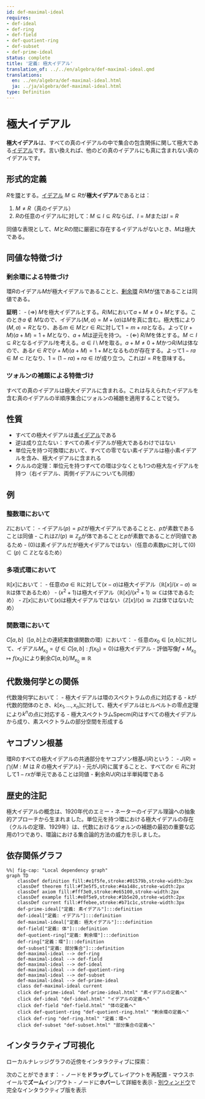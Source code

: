 ```yaml
---
id: def-maximal-ideal
requires:
- def-ideal
- def-ring
- def-field
- def-quotient-ring
- def-subset
- def-prime-ideal
status: complete
title: '定義: 極大イデアル'
translation_of: ../../en/algebra/def-maximal-ideal.qmd
translations:
  en: ../en/algebra/def-maximal-ideal.html
  ja: ../ja/algebra/def-maximal-ideal.html
type: Definition
---
```


# 極大イデアル {#def-maximal-ideal}

**極大イデアル**は、すべての真のイデアルの中で集合の包含関係に関して極大である[イデアル](def-ideal.qmd)です。言い換えれば、他のどの真のイデアルにも真に含まれない真のイデアルです。

## 形式的定義

$R$を[環](def-ring.qmd)とする。[イデアル](def-ideal.qmd) $M \subseteq R$が**極大イデアル**であるとは：

1. $M \neq R$（真のイデアル）
2. $R$の任意のイデアル$I$に対して：$M \subseteq I \subseteq R$ならば、$I = M$または$I = R$

同値な表現として、$M$と$R$の間に厳密に存在するイデアルがないとき、$M$は極大である。

## 同値な特徴づけ

### 剰余環による特徴づけ

環$R$のイデアル$M$が極大イデアルであることと、[剰余環](def-quotient-ring.qmd) $R/M$が[体](def-field.qmd)であることは同値である。

**証明**：
- ($\Rightarrow$) $M$を極大イデアルとする。$R/M$において$a + M \neq 0 + M$とする。このとき$a \notin M$なので、イデアル$(M, a) = M + (a)$は$M$を真に含む。極大性により$(M, a) = R$となり、ある$m \in M$と$r \in R$に対して$1 = m + ra$となる。よって$(r + M)(a + M) = 1 + M$となり、$a + M$は逆元を持つ。
- ($\Leftarrow$) $R/M$を体とする。$M \subset I \subseteq R$となるイデアル$I$を考える。$a \in I \setminus M$を取る。$a + M \neq 0 + M$かつ$R/M$は体なので、ある$r \in R$で$(r + M)(a + M) = 1 + M$となるものが存在する。よって$1 - ra \in M \subset I$となり、$1 = (1 - ra) + ra \in I$が成り立つ。これは$I = R$を意味する。

### ツォルンの補題による特徴づけ

すべての真のイデアルは極大イデアルに含まれる。これは与えられたイデアルを含む真のイデアルの半順序集合にツォルンの補題を適用することで従う。

## 性質

- すべての極大イデアルは[素イデアル](def-prime-ideal.qmd)である
- 逆は成り立たない：すべての素イデアルが極大であるわけではない
- 単位元を持つ可換環において、すべての零でない素イデアルは極小素イデアルを含み、極大イデアルに含まれる
- クルルの定理：単位元を持つすべての環は少なくとも1つの極大左イデアルを持つ（右イデアル、両側イデアルについても同様）

## 例

### 整数環において

$\mathbb{Z}$において：
- イデアル$(p) = p\mathbb{Z}$が極大イデアルであることと、$p$が素数であることは同値
- これは$\mathbb{Z}/(p) \cong \mathbb{Z}_p$が体であることと$p$が素数であることが同値であるため
- $(0)$は素イデアルだが極大イデアルではない（任意の素数$p$に対して$(0) \subset (p) \subset \mathbb{Z}$となるため）

### 多項式環において

$\mathbb{R}[x]$において：
- 任意の$a \in \mathbb{R}$に対して$(x - a)$は極大イデアル（$\mathbb{R}[x]/(x - a) \cong \mathbb{R}$は体であるため）
- $(x^2 + 1)$は極大イデアル（$\mathbb{R}[x]/(x^2 + 1) \cong \mathbb{C}$は体であるため）
- $\mathbb{Z}[x]$において$(x)$は極大イデアルではない（$\mathbb{Z}[x]/(x) \cong \mathbb{Z}$は体ではないため）

### 関数環において

$C[a,b]$（$[a,b]$上の連続実数値関数の環）において：
- 任意の$x_0 \in [a,b]$に対して、イデアル$M_{x_0} = \{f \in C[a,b] : f(x_0) = 0\}$は極大イデアル
- 評価写像$f + M_{x_0} \mapsto f(x_0)$により剰余$C[a,b]/M_{x_0} \cong \mathbb{R}$

## 代数幾何学との関係

代数幾何学において：
- 極大イデアルは環のスペクトラムの点に対応する
- $k$が代数的閉体のとき、$k[x_1, \ldots, x_n]$に対して、極大イデアルはヒルベルトの零点定理により$k^n$の点に対応する
- 極大スペクトラム$\text{Specm}(R)$はすべての極大イデアルから成り、素スペクトラムの部分空間を形成する

## ヤコブソン根基

環$R$のすべての極大イデアルの共通部分をヤコブソン根基$J(R)$という：
- $J(R) = \bigcap \{M : M \text{ は } R \text{ の極大イデアル}\}$
- 元が$J(R)$に属することと、すべての$r \in R$に対して$1 - rx$が単元であることは同値
- 剰余$R/J(R)$は半単純環である

## 歴史的注記

極大イデアルの概念は、1920年代のエミー・ネーターのイデアル理論への抽象的アプローチから生まれました。単位元を持つ環における極大イデアルの存在（クルルの定理、1929年）は、代数におけるツォルンの補題の最初の重要な応用の1つであり、環論における集合論的方法の威力を示しました。

## 依存関係グラフ

```mermaid
%%| fig-cap: "Local dependency graph"
graph TD
    classDef definition fill:#e1f5fe,stroke:#01579b,stroke-width:2px
    classDef theorem fill:#f3e5f5,stroke:#4a148c,stroke-width:2px
    classDef axiom fill:#fff3e0,stroke:#e65100,stroke-width:2px
    classDef example fill:#e8f5e9,stroke:#1b5e20,stroke-width:2px
    classDef current fill:#ffebee,stroke:#b71c1c,stroke-width:3px
    def-prime-ideal["定義: 素イデアル"]:::definition
    def-ideal["定義: イデアル"]:::definition
    def-maximal-ideal["定義: 極大イデアル"]:::definition
    def-field["定義: 体"]:::definition
    def-quotient-ring["定義: 剰余環"]:::definition
    def-ring["定義：環"]:::definition
    def-subset["定義: 部分集合"]:::definition
    def-maximal-ideal --> def-ring
    def-maximal-ideal --> def-field
    def-maximal-ideal --> def-ideal
    def-maximal-ideal --> def-quotient-ring
    def-maximal-ideal --> def-subset
    def-maximal-ideal --> def-prime-ideal
    class def-maximal-ideal current
    click def-prime-ideal "def-prime-ideal.html" "素イデアルの定義へ"
    click def-ideal "def-ideal.html" "イデアルの定義へ"
    click def-field "def-field.html" "体の定義へ"
    click def-quotient-ring "def-quotient-ring.html" "剰余環の定義へ"
    click def-ring "def-ring.html" "定義：環へ"
    click def-subset "def-subset.html" "部分集合の定義へ"
```

## インタラクティブ可視化

ローカルナレッジグラフの近傍をインタラクティブに探索：

::: {.graph-viz data-id="def-maximal-ideal" data-width="700" data-height="500"}
:::

次のことができます：
- ノードを**ドラッグ**してレイアウトを再配置
- マウスホイールで**ズーム**イン/アウト
- ノードに**ホバー**して詳細を表示
- [別ウィンドウ](../../output/interactive/def-maximal-ideal.html){target="_blank"}で完全なインタラクティブ版を表示
